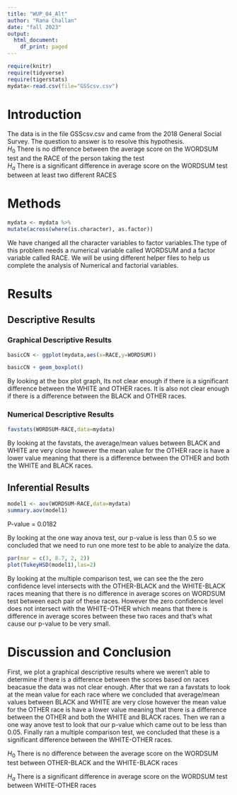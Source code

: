 ```yaml
---
title: "WUP_04_Alt"
author: "Rana Challan"
date: "fall 2023"
output:
  html_document:
    df_print: paged
---
```


```r
require(knitr)
require(tidyverse)
require(tigerstats)
mydata<-read.csv(file="GSScsv.csv")
```

# Introduction

<!--In this section you explain what you are trying to show.  Where did the data come from?  What is the research or other question you are trying to answer?!-->

The data is in the file GSScsv.csv and came from the 2018 General Social Survey.  The question to answer is to resolve this hypothesis.  
$H_0$ There is no difference between the average score on the WORDSUM test and the RACE of the person taking the test   
$H_a$ There is a significant difference in average score on the WORDSUM test between at least two different RACES

# Methods

<!--Mention that you intend to use chatGPT to the greatest extent possible. Give credit to chatGPT when you use it to create code in your report. Decide on your methods:  use "variable analysis" or other appropriate descriptors.  Make sure to choose at least one graphical method and at least one numerical method.!-->

```r
mydata <- mydata %>%
mutate(across(where(is.character), as.factor))
```

We have changed all the character variables to factor variables.The type of this problem needs a numerical variable called WORDSUM and a factor variable called RACE. We will be using different helper files to help us complete the analysis of Numerical and factorial variables. 

# Results

<!--Divide this section into two sub-sections:  One for your descriptive  results and one for your inferential results.!-->

## Descriptive Results

### Graphical Descriptive Results

<!--Graphical results here.  Make sure to show your code.  Provide appropriate labels for axes, giving units if possible, and provide a good title for the graph, too.  Use the graphical results to describe the patterns if any that exist in the data as focused toward the research question!-->

```r
basicCN <- ggplot(mydata,aes(x=RACE,y=WORDSUM))

basicCN + geom_boxplot()
```

By looking at the box plot graph, Its not clear enough if there is a significant difference between the WHITE and OTHER races. It is also not clear enough if there is a difference between the BLACK and OTHER races. 

### Numerical Descriptive Results

<!--Numerical results go here. Use the numerical results to describe the patterns if any that exist in the data as focused toward the research question!-->

```r
favstats(WORDSUM~RACE,data=mydata)
```

By looking at the favstats, the average/mean values between BLACK and WHITE are very close however the mean value for the OTHER race is have a lower value meaning that there is a difference between the OTHER and both the WHITE and BLACK races.

## Inferential Results

<!--State hypothesis clearly.  Make sure your discussion of the inferential test covers all the aspects that the test output produces, such as test statistic, p-value etc.  Make a decision about the null hypothesis, explain the assumptions on which the selected test/procedure was based, and why the chosen procedure satisfys the assumptions and is appropriate to answer the research question!-->

```r
model1 <- aov(WORDSUM~RACE,data=mydata)
summary.aov(model1)
```

P-value = 0.0182

By looking at the one way anova test, our p-value is less than 0.5 so we concluded that we need to run one more test to be able to analyize the data.


```r
par(mar = c(3, 8.7, 2, 2))
plot(TukeyHSD(model1),las=2)
```

By looking at the multiple comparison test, we can see the the zero confidence level intersects with the OTHER-BLACK and the WHITE-BLACK races meaning that there is no difference in average scores on WORDSUM test between each pair of these races. However the zero confidence level does not intersect with the WHITE-OTHER which means that there is difference in average scores between these two races and that's what cause our p-value to be very small. 

# Discussion and Conclusion

<!--Discussion and conclusion here.  If you found a relationship be sure to consider whether the relationship occurs because one of the variavbles causes the other, or whether they perhasps are related for some other reason.  Watch the chapter 6 videos from the GeorgeTown videos collection.!-->

First, we plot a graphical descriptive results where we weren't able to determine if there is a difference between the scores based on races beacasue the data was not clear enough. After that we ran a favstats to look at the mean value for each race where we concluded that average/mean values between BLACK and WHITE are very close however the mean value for the OTHER race is have a lower value meaning that there is a difference between the OTHER and both the WHITE and BLACK races. Then we ran a one way anove test to look that our p-value which came out to be less than 0.05. Finally ran a multiple comparison test, we concluded that these is a significant difference between the WHITE-OTHER races.
    
$H_0$ There is no difference between the average score on the WORDSUM test between OTHER-BLACK and the WHITE-BLACK races 

$H_a$ There is a significant difference in average score on the WORDSUM test between WHITE-OTHER races


